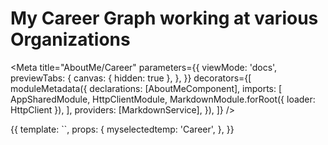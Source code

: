 
# My Career Graph working at various Organizations

<Meta
  title="AboutMe/Career"
  parameters={{
    viewMode: 'docs',
    previewTabs: {
      canvas: { hidden: true },
    },
  }}
  decorators={[
    moduleMetadata({
      declarations: [AboutMeComponent],
      imports: [
        AppSharedModule,
        HttpClientModule,
        MarkdownModule.forRoot({ loader: HttpClient }),
      ],
      providers: [MarkdownService],
    }),
  ]}
/>

<Story name="Career">
  {{
    template: `<app-about-me [myselectedtemp]= "myselectedtemp"></app-about-me>`,
    props: {
      myselectedtemp: 'Career',
    },
  }}
</Story>

